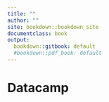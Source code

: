 ---
title: ""
author: ""
site: bookdown::bookdown_site
documentclass: book
output:
  bookdown::gitbook: default
  #bookdown::pdf_book: default
---

# Datacamp {-}

